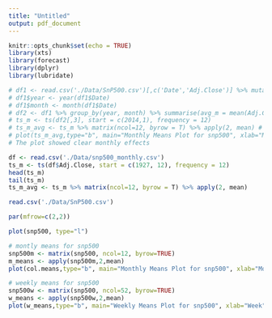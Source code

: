 ```yaml
---
title: "Untitled"
output: pdf_document
---
```


```r
knitr::opts_chunk$set(echo = TRUE)
library(xts)
library(forecast)
library(dplyr)
library(lubridate)
```

```r
# df1 <- read.csv('./Data/SnP500.csv')[,c('Date','Adj.Close')] %>% mutate(Date = as_date(Date))
# df1$year <- year(df1$Date)
# df1$month <- month(df1$Date)
# df2 <- df1 %>% group_by(year, month) %>% summarise(avg_m = mean(Adj.Close))
# ts_m <- ts(df2[,3], start = c(2014,1), frequency = 12)
# ts_m_avg <- ts_m %>% matrix(ncol=12, byrow = T) %>% apply(2, mean) #
# plot(ts_m_avg,type="b", main="Monthly Means Plot for snp500", xlab="Month", ylab="Mean")
# The plot showed clear monthly effects
```


```r
df <- read.csv('./Data/snp500_monthly.csv')
ts_m <- ts(df$Adj.Close, start = c(1927, 12), frequency = 12)
head(ts_m)
tail(ts_m)
ts_m_avg <- ts_m %>% matrix(ncol=12, byrow = T) %>% apply(2, mean) 

read.csv('./Data/SnP500.csv')

```

```r

par(mfrow=c(2,2))

plot(snp500, type="l")

# montly means for snp500
snp500m <- matrix(snp500, ncol=12, byrow=TRUE)
m_means <- apply(snp500m,2,mean)
plot(col.means,type="b", main="Monthly Means Plot for snp500", xlab="Month", ylab="Mean")

# weekly means for snp500
snp500w <- matrix(snp500, ncol=52, byrow=TRUE)
w_means <- apply(snp500w,2,mean)
plot(w_means,type="b", main="Weekly Means Plot for snp500", xlab="Week", ylab="Mean")

```




